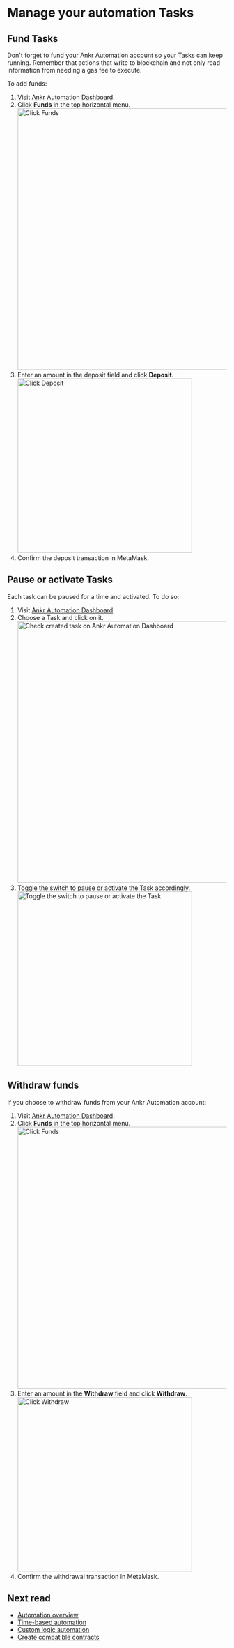 
# Manage your automation Tasks

## Fund Tasks
<Callout type="tip">
Don't forget to fund your Ankr Automation account so your Tasks can keep running. 
Remember that actions that write to blockchain and not only read information from needing a gas fee to execute.
</Callout>

To add funds:
1. Visit [Ankr Automation Dashboard](https://www.ankr.com/automate/dashboard/).
2. Click **Funds** in the top horizontal menu.
   <img src="/docs/automation/click-funds.jpg" alt="Click Funds" className="responsive-pic" width="600" />
3. Enter an amount in the deposit field and click **Deposit**.
   <img src="/docs/automation/click-deposit.jpg" alt="Click Deposit" className="responsive-pic" width="400" />
4. Confirm the deposit transaction in MetaMask.

## Pause or activate Tasks 
Each task can be paused for a time and activated.
To do so:
1. Visit [Ankr Automation Dashboard](https://www.ankr.com/automate/dashboard/).
2. Choose a Task and click on it. 
   <img src="/docs/automation/successfully-created-tasks.jpg" alt="Check created task on Ankr Automation Dashboard" className="responsive-pic" width="600" />
3. Toggle the switch to pause or activate the Task accordingly.
   <img src="/docs/automation/task-state-switch.jpg" alt="Toggle the switch to pause or activate the Task" className="responsive-pic" width="400" />

## Withdraw funds
If you choose to withdraw funds from your Ankr Automation account:
1. Visit [Ankr Automation Dashboard](https://www.ankr.com/automate/dashboard/).
2. Click **Funds** in the top horizontal menu.
   <img src="/docs/automation/click-funds.jpg" alt="Click Funds" className="responsive-pic" width="600" />
3. Enter an amount in the **Withdraw** field and click **Withdraw**.
   <img src="/docs/automation/click-withdraw.jpg" alt="Click Withdraw" className="responsive-pic" width="400" />
4. Confirm the withdrawal transaction in MetaMask.

## Next read 
* [Automation overview](/automation/overview/)
* [Time-based automation](/automation/time-based-automation/)
* [Custom logic automation](/automation/custom-logic-automation/)
* [Create compatible contracts](/automation/create-compatible-contracts/)


